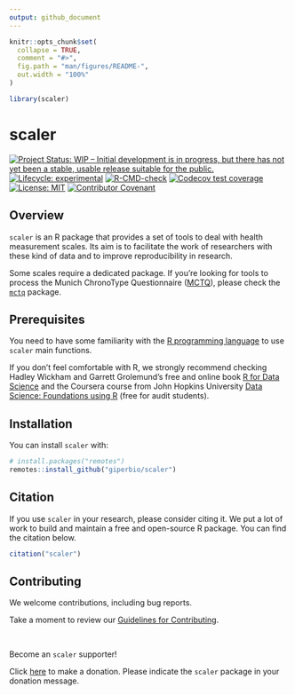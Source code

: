 ```yaml
---
output: github_document
---
```


<!-- README.md is generated from README.Rmd. Please edit that file -->

```r
knitr::opts_chunk$set(
  collapse = TRUE,
  comment = "#>",
  fig.path = "man/figures/README-",
  out.width = "100%"
)

library(scaler)
```

# scaler

<!-- badges: start -->
[![Project Status: WIP – Initial development is in progress, but there has not yet been a stable, usable release suitable for the public.](https://www.repostatus.org/badges/latest/wip.svg)](https://www.repostatus.org/#wip)
[![Lifecycle: experimental](https://img.shields.io/badge/lifecycle-experimental-orange.svg)](https://lifecycle.r-lib.org/articles/stages.html#experimental)
[![R-CMD-check](https://github.com/giperbio/scaler/workflows/R-CMD-check/badge.svg)](https://github.com/giperbio/scaler/actions)
[![Codecov test coverage](https://codecov.io/gh/giperbio/scaler/branch/main/graph/badge.svg)](https://codecov.io/gh/giperbio/scaler?branch=main)
[![License: MIT](https://img.shields.io/badge/license-MIT-green)](https://choosealicense.com/licenses/mit/)
[![Contributor Covenant](https://img.shields.io/badge/Contributor%20Covenant-v2.0%20adopted-ff69b4.svg)](https://giperbio.github.io/scaler/CODE_OF_CONDUCT.html)
<!-- badges: end -->

## Overview

`scaler` is an R package that provides a set of tools to deal with health measurement scales. Its aim is to facilitate the work of researchers with these kind of data and to improve reproducibility in research.

Some scales require a dedicated package. If you're looking for tools to process the Munich ChronoType Questionnaire ([MCTQ](https://doi.org/10.1177/0748730402239679)), please check the [`mctq`](https://github.com/ropensci/mctq) package.

## Prerequisites

You need to have some familiarity with the [R programming language](https://www.r-project.org/) to use `scaler` main functions.

If you don't feel comfortable with R, we strongly recommend checking Hadley Wickham and Garrett Grolemund's free and online book [R for Data Science](https://r4ds.had.co.nz/) and the Coursera course from John Hopkins University [Data Science: Foundations using R](https://www.coursera.org/specializations/data-science-foundations-r) (free for audit students).

## Installation

You can install `scaler` with:

``` r
# install.packages("remotes")
remotes::install_github("giperbio/scaler")
```

## Citation

If you use `scaler` in your research, please consider citing it. We put a lot of work to build and maintain a free and open-source R package. You can find the citation below.

```r
citation("scaler")
```

## Contributing

We welcome contributions, including bug reports.

Take a moment to review our [Guidelines for Contributing](https://giperbio.github.io/scaler/CONTRIBUTING.html).

<br>

Become an `scaler` supporter!

Click [here](https://github.com/sponsors/danielvartan) to make a donation. Please indicate the `scaler` package in your donation message.

